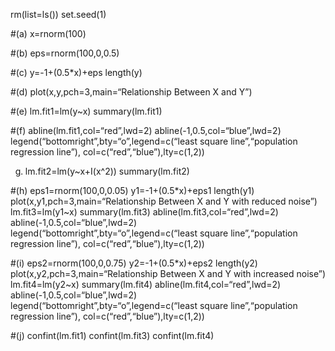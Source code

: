 rm(list=ls())
set.seed(1)

#(a)
x=rnorm(100)

#(b)
eps=rnorm(100,0,0.5)

#(c)
y=-1+(0.5*x)+eps
length(y)

#(d)
plot(x,y,pch=3,main="Relationship Between X and Y")

#(e)
lm.fit1=lm(y~x)
summary(lm.fit1)

#(f)
abline(lm.fit1,col="red",lwd=2)
abline(-1,0.5,col="blue",lwd=2)
legend("bottomright",bty="o",legend=c("least square line","population regression line"),
       col=c("red","blue"),lty=c(1,2))

(g)
lm.fit2=lm(y~x+I(x^2))
summary(lm.fit2)

#(h)
eps1=rnorm(100,0,0.05)
y1=-1+(0.5*x)+eps1
length(y1)
plot(x,y1,pch=3,main="Relationship Between X and Y with reduced noise")
lm.fit3=lm(y1~x)
summary(lm.fit3)
abline(lm.fit3,col="red",lwd=2)
abline(-1,0.5,col="blue",lwd=2)
legend("bottomright",bty="o",legend=c("least square line","population regression line"),
       col=c("red","blue"),lty=c(1,2))

#(i)
eps2=rnorm(100,0,0.75)
y2=-1+(0.5*x)+eps2
length(y2)
plot(x,y2,pch=3,main="Relationship Between X and Y with increased noise")
lm.fit4=lm(y2~x)
summary(lm.fit4)
abline(lm.fit4,col="red",lwd=2)
abline(-1,0.5,col="blue",lwd=2)
legend("bottomright",bty="o",legend=c("least square line","population regression line"),
       col=c("red","blue"),lty=c(1,2))

#(j)
confint(lm.fit1)
confint(lm.fit3)
confint(lm.fit4)
